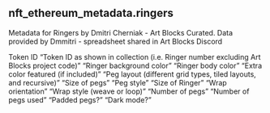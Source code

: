 ## nft_ethereum_metadata.ringers 
Metadata for Ringers by Dmitri Cherniak - Art Blocks Curated. Data provided by Dmmitri - spreadsheet shared in Art Blocks Discord


<ParamField path="token_id">
Token ID
</ParamField>
<ParamField path="token_id_short">
“Token ID as shown in collection (i.e. Ringer number excluding Art Blocks project code)”
</ParamField>
<ParamField path="background">
“Ringer background color”
</ParamField>
<ParamField path="body">
“Ringer body color”
</ParamField>
<ParamField path="extra_color">
“Extra color featured (if included)”
</ParamField>
<ParamField path="peg_layout">
“Peg layout (different grid types, tiled layouts, and recursive)”
</ParamField>
<ParamField path="peg_scaling">
“Size of pegs”
</ParamField>
<ParamField path="peg_style">
“Peg style”
</ParamField>
<ParamField path="size">
“Size of Ringer”
</ParamField>
<ParamField path="wrap_orientation">
“Wrap orientation”
</ParamField>
<ParamField path="wrap_style">
“Wrap style (weave or loop)”
</ParamField>
<ParamField path="peg_count">
“Number of pegs”
</ParamField>
<ParamField path="pegs_used">
“Number of pegs used”
</ParamField>
<ParamField path="padded_pegs">
“Padded pegs?”
</ParamField>
<ParamField path="dark_mode">
“Dark mode?”
</ParamField>
